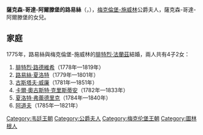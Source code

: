 {{Multiple issues|
{{Expand language|1=en|time=2021-02-10T08:52:51+00:00}}
{{Unreferenced|time=2021-02-10T08:52:51+00:00}}
}}
{{Infobox noble
| name        = 薩克森-哥達-阿爾滕堡的路易絲
| title       = 梅克倫堡-施威林公爵夫人
| image       = Luisesagoaltroda.jpg
| birth_date  = {{Birth date|1756|03|09|df=y}}
| birth_place = [[施塔特羅達|施塔特羅達]]
| death_date  = {{Death date and age|1808|01|01|1756|03|09|df=y}}
| death_place = [[路德維希斯盧斯特|路德維希斯盧斯特]]
| noble family= [[韋廷王朝|韋廷王朝]]
| father      = [[約翰·奧古斯特_(薩克森-哥達-阿爾滕堡)|約翰·奧古斯特王子]]
| mother      = 羅伊斯-施萊茨的路易絲
}}
'''薩克森-哥達-阿爾滕堡的路易絲'''（{{lang-de|Luise von Sachsen-Gotha-Altenburg}}，{{bd|1756年|3月9日|1808年|1月1日}}），[[梅克倫堡-施威林公國|梅克倫堡-施威林]]公爵夫人，薩克森-哥達-阿爾滕堡{{le|約翰·奧古斯特 (薩克森-哥達-阿爾滕堡)|Prince John August of Saxe-Gotha-Altenburg|約翰·奧古斯特王子}}的女兒。

== 家庭 ==
1775年，路易絲與梅克倫堡-施威林的[[腓特烈·法蘭茲一世|腓特烈·法蘭茲]]結婚，兩人共有4子2女：
# [[腓特烈·路德維希_(梅克倫堡-施威林)|腓特烈·路德維希]]（1778年—1819年）
# [[路易絲·夏洛特_(梅克倫堡-施威林)|路易絲·夏洛特]]（1779年—1801年）
# [[古斯塔夫·威廉_(梅克倫堡-施威林)|古斯塔夫·威廉]]（1781年—1851年）
# [[卡爾·奧古斯特·克里斯蒂安|卡爾·奧古斯特·克里斯蒂安]]（1782年—1833年）
# [[夏洛特·弗蕾德里克_(梅克倫堡-施威林)|夏洛特·弗蕾德里克]]（1784年—1840年）
# [[梅克倫堡-施威林的阿道夫|阿道夫]]（1785年—1821年）

[[Category:韦廷王朝|Category:韦廷王朝]]
[[Category:公爵夫人|Category:公爵夫人]]
[[Category:梅克伦堡王朝|Category:梅克伦堡王朝]]
[[Category:圖林根人|Category:圖林根人]]
